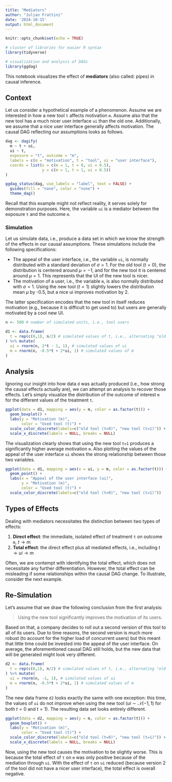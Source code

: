 ```yaml
---
title: "Mediators"
author: "Julian Frattini"
date: '2024-10-15'
output: html_document
---
```


```r
knitr::opts_chunk$set(echo = TRUE)

# cluster of libraries for easier R syntax
library(tidyverse)

# visualization and analysis of DAGs
library(ggdag)
```

This notebook visualizes the effect of **mediators** (also called: pipes) in causal inference.

## Context

Let us consider a hypothetical example of a phenomenon.
Assume we are interested in how a new tool `t` affects motivation `m`.
Assume also that the new tool has a much nicer user interface `ui` than the old one.
Additionally, we assume that a nice user interface generally affects motivation.
The causal DAG reflecting our assumptions looks as follows.

```r
dag <- dagify(
  m ~ t + ui,
  ui ~ t,
  exposure = "t", outcome = "m",
  labels = c(m = "motivation", t = "tool", ui = "user interface"),
  coords = list(x = c(m = 1, t = 0, ui = 0.5), 
                y = c(m = 1, t = 1, ui = 0.5))
)

ggdag_status(dag, use_labels = "label", text = FALSE) +
  guides(fill = "none", color = "none") + 
  theme_dag()
```

Recall that this example might not reflect reality, it serves solely for demonstration purposes.
Here, the variable `ui` is a mediator between the exposure `t` and the outcome `m`.

### Simulation

Let us simulate data, i.e., produce a data set in which we know the strength of the effects in our causal assumptions.
These simulations include the following specifications:

- The appeal of the user interface, i.e., the variable `ui`, is normally distributed with a standard deviation of $\sigma=1$. For the old tool ($t=0$), the distribution is centered around $\mu=-1$, and for the new tool it is centered around $\mu=1$. This represents that the UI of the new tool is nicer.
- The motivation of a user, i.e., the variable `m`, is also normally distributed with $\sigma=1$. Using the new tool ($t=1$) slightly lowers the distribution mean $\mu$ by -0.5, but a nice ui improves motivation by 2.

The latter specification encodes that the new tool in itself reduces motivation (e.g., because it is difficult to get used to) but users are generally motivated by a cool new UI.

```r
n <- 500 # number of simulated units, i.e., tool users

d1 <- data.frame(
  t = rep(c(0,1), n/2) # simulated values of t, i.e., alternating "old tool" (=0) and "new tool" (=1) assumption
) %>% mutate(
  ui = rnorm(n, 2*t - 1, 1), # simulated values of ui
  m = rnorm(n, -0.5*t + 2*ui, 1) # simulated values of m
)
```

## Analysis

Ignoring our insight into how data `d` was actually produced (i.e., how strong the causal effects actually are), we can attempt an analysis to recover those effects.
Let's simply visualize the distribution of the outcome of interest `m` for the different values of the treatment `t`.

```r
ggplot(data = d1, mapping = aes(y = m, color = as.factor(t))) +
  geom_boxplot() + 
  labs(y = "Motivation (m)",
       color = "Used tool (t)") +
  scale_color_discrete(labels=c("old tool (t=0)", "new tool (t=1)")) +
  scale_x_discrete(labels = NULL, breaks = NULL)
```

The visualization clearly shows that using the new tool `t=1` produces a significantly higher average motivation `m`.
Also plotting the values of the appeal of the user interface `ui` shows the strong relationship between those two variables.

```r
ggplot(data = d1, mapping = aes(x = ui, y = m, color = as.factor(t))) +
  geom_point() +
  labs(x = "Appeal of the user interface (ui)",
       y = "Motivation (m)",
       color = "Used tool (t)") +
  scale_color_discrete(labels=c("old tool (t=0)", "new tool (t=1)"))
```

## Types of Effects

Dealing with mediators necessitates the distinction between two types of effects:

1. **Direct effect**: the immediate, isolated effect of treatment `t` on outcome `m`, $t \rightarrow m$
2. **Total effect**: the direct effect plus all mediated effects, i.e., including $t \rightarrow ui \rightarrow m$

Often, we are contempt with identifying the total effect, which does not necessitate any further differentiation.
However, the total effect can be misleading if some relationships within the causal DAG change.
To illustrate, consider the next example.

## Re-Simulation

Let's assume that we draw the following conclusion from the first analysis:

> Using the new tool significantly improves the motivation of its users.

Based on that, a company decides to roll out a second version of this tool to all of its users.
Due to time reasons, the second version is much more robust (to account for the higher load of concurrent users) but this meant that little time could be invested into the appeal of the user interface.
On average, the aforementioned causal DAG still holds, but the new data that will be generated might look very different.

```r
d2 <- data.frame(
  t = rep(c(0,1), n/2) # simulated values of t, i.e., alternating "old tool" (=0) and "new tool" (=1) assumption
) %>% mutate(
  ui = rnorm(n, -1, 1), # simulated values of ui
  m = rnorm(n, -0.5*t + 2*ui, 1) # simulated values of m
)
```

The new data frame `d2` looks exactly the same with one exception: this time, the values of `ui` do not improve when using the new tool ($ui \sim \mathcal{N}(-1, 1)$ for both $t=0$ and $t=1$).
The resulting data set looks entirely different.

```r
ggplot(data = d2, mapping = aes(y = m, color = as.factor(t))) +
  geom_boxplot() + 
  labs(y = "Motivation (m)",
       color = "Used tool (t)") +
  scale_color_discrete(labels=c("old tool (t=0)", "new tool (t=1)")) +
  scale_x_discrete(labels = NULL, breaks = NULL)
```

Now, using the new tool causes the motivation to be slightly worse.
This is because the total effect of `t` on `m` was only positive because of the mediation through `ui`.
With the effect of `t` on `ui` reduced (because version 2 of the tool did not have a nicer user interface), the total effect is overall negative.
